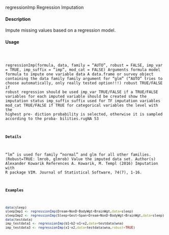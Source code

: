 regressionImp
Regression Imputation

#### Description 

Impute missing values based on a regression model.

#### Usage 
<pre><code>

regressionImp(formula, data, family = "AUTO", robust = FALSE,
imp_var = TRUE, imp_suffix = "imp", mod_cat = FALSE)
Arguments
formula model formula to impute one variable
data A data.frame or survey object containing the data
family family argument for "glm" ("AUTO" tries to choose automatically, only really
tested option!!!)
robust TRUE/FALSE if robust regression should be used
imp_var TRUE/FALSE if a TRUE/FALSE variables for each imputed variable should be
created show the imputation status
imp_suffix suffix used for TF imputation variables
mod_cat TRUE/FALSE if TRUE for categorical variables the level with the highest pre-
diction probability is selected, otherwise it is sampled according to the proba-
bilities.rugNA
53

#### Details 

"lm" is used for family "normal" and glm for all other families. (Robust=TRUE: lmrob, glmrob)
Value
the imputed data set.
Author(s)
Alexander Kowarik
References
A. Kowarik, M. Templ (2016) Imputation with R package VIM. Journal of Statistical Software,
74(7), 1-16.

#### Examples 
```r
data(sleep)
sleepImp1 <- regressionImp(Dream+NonD~BodyWgt+BrainWgt,data=sleep)
sleepImp2 <- regressionImp(Sleep+Gest+Span+Dream+NonD~BodyWgt+BrainWgt,data=sleep)
data(testdata)
imp_testdata1 <- regressionImp(b1+b2~x1+x2,data=testdata$wna)
imp_testdata3 <- regressionImp(x1~x2,data=testdata$wna,robust=TRUE)
```

